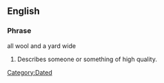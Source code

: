 ==English==

===Phrase===
all wool and a yard wide

# {{dated}} Describes someone or something of high quality.

[[Category:Dated]]